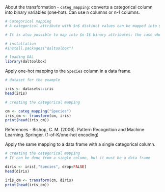 About the transformation
- `categ_mapping`: converts a categorical column into binary variables (one‑hot). Can use n columns or n-1 columns.

```r
# Categorical mapping
# A categorical attribute with $n$ distinct values can be mapped into $n$ binary (one‑hot) attributes.

# It is also possible to map into $n-1$ binary attributes: the case where all binary attributes are zero represents the last categorical value (not explicit in columns).

# installation 
#install.packages("daltoolbox")

# loading DAL
library(daltoolbox)
```

Apply one-hot mapping to the `Species` column in a data frame.
```r
# dataset for the example 

iris <- datasets::iris
head(iris)
```

```r
# creating the categorical mapping

cm <- categ_mapping("Species")
iris_cm <- transform(cm, iris)
print(head(iris_cm))
```

References
- Bishop, C. M. (2006). Pattern Recognition and Machine Learning. Springer. (1-of-K/one-hot encoding)

Apply the same mapping to a data frame with a single categorical column.
```r
# creating the categorical mapping
# It can be done from a single column, but it must be a data frame

diris <- iris[,"Species", drop=FALSE]
head(diris)
```

```r
iris_cm <- transform(cm, diris)
print(head(iris_cm))
```

